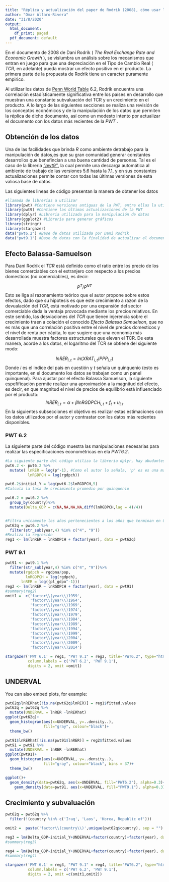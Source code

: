 ```yaml
---
title: "Réplica y actualización del paper de Rodrik (2008), cómo usar la PWT con R"
author: "Omar Alfaro-Rivera"
date: "31/8/2020"
output:
  html_document:
    df_print: paged
  pdf_document: default
---
```


En el documento de 2008 de Dani Rodrik ( _The Real Exchange Rate and Economic Growth_ ), se vislumbra un análisis sobre los mecanismos que entran en juego para que una depreciación en el Tipo de Cambio Real ( _TCR_, en adelante) pueda mostrar un efecto positivo en el producto. La primera parte de la propuesta de Rodrik tiene un caracter puramente empirico. 

Al utilizar los datos de [Penn World Table](https://www.rug.nl/ggdc/productivity/pwt/?lang=en) 6.2, Rodrik encuentra una correlación estadísticamente significativa entre los países en desarrollo que muestran una constante subvaluación del TCR y un crecimiento en el producto. A lo largo de las siguientes secciones se realiza una revisión de los conceptos económicos y de la manipulación de los datos que permiten la réplica de dicho documento, así como un modesto intento por actualizar el documento con los datos más recientes de la _PWT_ .

## Obtención de los datos

Una de las facilidades que brinda _R_ como ambiente detrabajo para la manipulación de datos,es que su gran comunidad generar constantes desarrollos que benefincian a una buena cantidad de personas. Tal es el caso de la libreria [_"pwt9"_](https://cran.r-project.org/web/packages/pwt/index.html), la cual permite una descarga automática al ambiente de trabajo de las versiones 5.6 hasta la 7.1, y en sus constantes actualizaciones permite contar con todas las últimas versiones de esta valiosa base de datos.

Las siguientes lineas de código presentan la manera de obtener los datos
```r
#llamada de librerías a utilizar
library(pwt) #Contiene versiones antiguas de la PWT, entre ellas la utilizada por Dani (6.2)
library(pwt9) #Contiene las últimas actualizaciones de la PWT
library(dplyr) #Libreria utilizada para la manipulación de datos 
library(ggplot2) #Libreria para generar gráficos
library(stringr)
library(stargazer)
data("pwt6.2") #Base de datos utilizada por Dani Rodrik 
data("pwt9.1") #Base de datos con la finalidad de actualizar el documento 
```

## Efecto Balassa-Samuelson 

Para Dani Rodrik el _TCR_ está definido como el ratio  entre los precio de los bienes comerciables con el extranjero con respecto a los precios domesticos (no comerciables), es decir:

$$ P^T/P^{NT} $$
Esto se liga al razonamiento teórico que el autor propone sobre estos efectos, dado que su hipotesis es que este crecimiento a razon de la devualación del _TCR_, está motivado por una expansión del sector comerciable dada la ventaja provocada mediante los precios relativos. En este sentido, las desviaciones del _TCR_ que tienen injerencia sobre el crecimiento traen a colación el conocido _Efecto Balassa Samuelson_, que no es más que una correlación positiva entre el nivel de precios domesticos y el nivel de renta per cápita, lo que sugiere que una economía más desarrollada muestra factores estructurales que elevan el TCR. De esta manera, acorde a los datos, el logaritmo del TCR se obtiene del siguiente modo:

$$ln RER_{i,t} = ln(XRAT_{i,t}/PPP_{i,t})$$
Donde _i_ es el indice del país en cuestión y _t_ señala un quinquenio (esto es importante, en el documento los datos se trabajan como un panel quinquenal). Para ajustar por el efecto Balassa Samuelson, la siguiente espefificación permite realizar una aproximación a la magnitud del efecto, es decir, en que magnitud el nivel de precios de equilibrio está influenciado por el producto:
$$ln RER_{i,t} = \alpha + \beta lnRGDPCH_{i,t}+f_t+u_{i,t}$$
En la siguientes subsecciones el objetivo es realizar estas estimaciones con los datos utilizados por el autor y contrastar con los datos más recientes disponibles.

### PWT 6.2

La siguiente parte del código muestra las manipulaciones necesarias para realizar las especificaciones econométricas en ela _PWT6.2_.

```r
#La siguiente parte del código utiliza la libreria dplyr, hay abudantes recursos en la red acerca del '%>%'. LA función mutate nos ayuda a generar nuevas variables dentro del Data Frame 
pwt6.2 <- pwt6.2 %>%
  mutate( lnRER = log(p^-1), #Como el autor lo señala, 'p' es es una manera más completa de calcular lnRER
          lnRGDPCH = log(rgdpch))

pwt6.2$initial_Y = lag(pwt6.2$lnRGDPCH,5)
#Calcula la tasa de crecimiento promedio por quinquenio

pwt6.2 = pwt6.2 %>%
  group_by(country)%>%
  mutate(Delta_GDP = c(NA,NA,NA,NA,diff(lnRGDPCH,lag = 4)/4))


#Filtra unicamente los años pertenecientes a los años que terminan en 0 y 5, tal y como Rodrik delimita sus quinquenios
pwt62q = pwt6.2 %>%
  filter(str_sub(year,4) %in% c("4", "9"))
#Realiza la regresión 
reg1 <- lm(lnRER ~ lnRGDPCH + factor(year), data = pwt62q)
```


### PWT 9.1

```r
pwt91 <- pwt9.1 %>%
  filter(str_sub(year,4) %in% c("4", "9"))%>%
  mutate(rgdpch = rgdpna/pop,
         lnRGDPCH = log(rgdpch),
       lnRER = log((pl_gdpo^-1)))
reg2 <- lm(lnRER ~ lnRGDPCH + factor(year), data = pwt91)
#summary(reg2)
omit1 =  c('factor\\(year\\)1959',
           'factor\\(year\\)1964',
           'factor\\(year\\)1969',
           'factor\\(year\\)1974',
           'factor\\(year\\)1979',
           'factor\\(year\\)1984',
           'factor\\(year\\)1989',
           'factor\\(year\\)1994',
           'factor\\(year\\)1999',
           'factor\\(year\\)2004',
           'factor\\(year\\)2009',
           'factor\\(year\\)2014')

stargazer('PWT 6.1' = reg1, "PWT 9.1" = reg2, title="PWT6.2", type="html",
          column.labels = c('PWT 6.2', 'PWT 9.1'),
          digits = 2, omit =omit1)

```

## UNDERVAL

You can also embed plots, for example:

```r
pwt62q$lnRERhat[!is.na(pwt62q$lnRER)] = reg1$fitted.values
pwt62q = pwt62q %>%
  mutate(UNDERVAL = lnRER -lnRERhat)
ggplot(pwt62q)+
  geom_histogram(aes(x=UNDERVAL, y=..density..),
                 fill="gray", colour="black")+
  theme_bw()

pwt91$lnRERhat[!is.na(pwt91$lnRER)] = reg2$fitted.values
pwt91 = pwt91 %>%
  mutate(UNDERVAL = lnRER -lnRERhat)
ggplot(pwt91)+
  geom_histogram(aes(x=UNDERVAL, y=..density..),
                 fill="gray", colour="black", bins = 37)+
  theme_bw()


```


```r
ggplot()+
  geom_density(data=pwt62q, aes(x=UNDERVAL, fill="PWT6.2"), alpha=0.3)+
    geom_density(data=pwt91, aes(x=UNDERVAL, fill="PWT9.1"), alpha=0.3)
```

## Crecimiento y subvaluación 

```r
pwt62q = pwt62q %>%
  filter(!(country %in% c('Iraq', 'Laos', 'Korea, Republic of')))

omit2 =  paste('factor\\(country\\)',unique(pwt62q$country), sep = "")

reg3 = lm(Delta_GDP~initial_Y+UNDERVAL+factor(country)+factor(year), data=pwt62q)
#summary(reg3)

reg4 = lm(Delta_GDP~initial_Y+UNDERVAL+factor(country)+factor(year), data=pwt62q[pwt62q$rgdpch<6000,])
#summary(reg4)

stargazer('PWT 6.1' = reg3, "PWT 9.1" = reg4, title="PWT6.2", type="html",
          column.labels = c('PWT 6.2', 'PWT 9.1'),
          digits = 2, omit =c(omit1,omit2))
```
